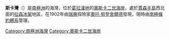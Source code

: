 {{coord|65|56|S|61|52|W|display=title}}

'''斯卡灣'''（{{lang-en|Scar Inlet}}）是[[南極洲|南極洲]]的海灣，位於[[葛拉漢地|葛拉漢地]]的[[奧斯卡二世海岸|奧斯卡二世海岸]]，處於[[賈森半島|賈森半島]]西北面的[[拉森冰架|拉森冰架]]地區，在1902年由[[瑞典|瑞典]]探險家[[奧托·努登舍爾德|奧托·努登舍爾德]]發現，現時由[[南極條約體系|南極條約體系]]管理。

{{DEFAULTSORT:Scar Inlet}}
[[Category:南極洲海灣|Category:南極洲海灣]]
[[Category:奧斯卡二世海岸|Category:奧斯卡二世海岸]]


{{OscarIICoast-geo-stub}}